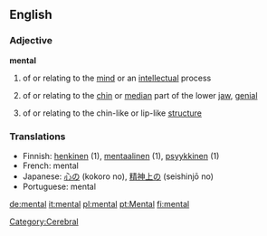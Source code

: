==English==

=== Adjective ===
'''mental'''

# of or relating to the [[mind]] or an [[intellect]]ual process
# {{anatomy}} of or relating to the [[chin]] or [[median]] part of the lower [[jaw]], [[genial]]
# {{biology}} of or relating to the chin-like or lip-like [[structure]]

=== Translations ===
*Finnish: [[henkinen]] (1), [[mentaalinen]] (1), [[psyykkinen]] (1)
*French: mental
*Japanese: [[心の]] (kokoro no), [[精神上の]] (seishinjō no)
*Portuguese: mental

[[Category:Cerebral]]

[[de:mental]]
[[it:mental]]
[[pl:mental]]
[[pt:Mental]]
[[fi:mental]]